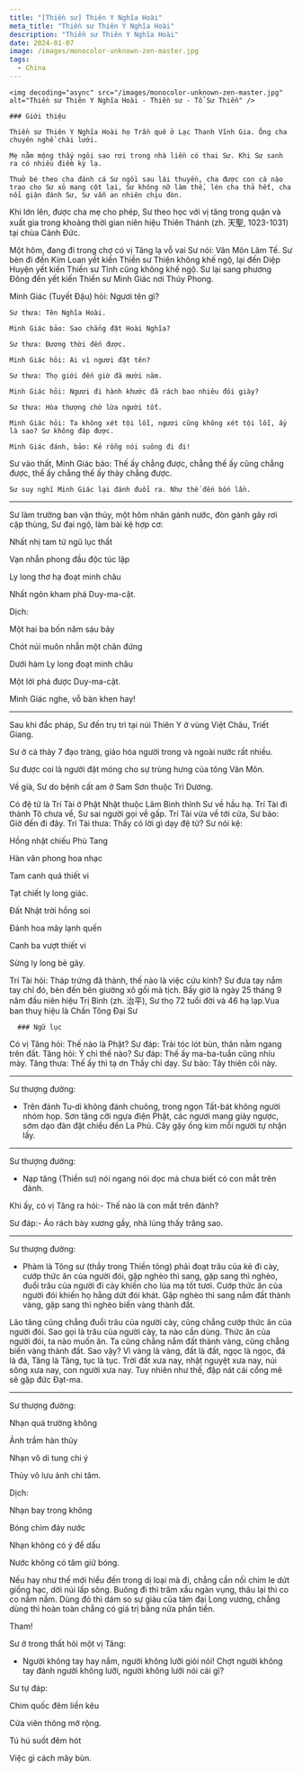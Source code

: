 ```yaml
---
title: "[Thiền sư] Thiên Y Nghĩa Hoài"
meta_title: "Thiền sư Thiên Y Nghĩa Hoài"
description: "Thiền sư Thiên Y Nghĩa Hoài"
date: 2024-01-07
image: /images/monocolor-unknown-zen-master.jpg
tags:
  - China
---
```


<div className="grid xl:grid-cols-8 lg:grid-cols-8 md:grid-cols-2 sm:grid-cols-2 xs:grid-cols-1 gap-8 bg-body dark:bg-darkmode-body">

  <div className="lg:col-span-3 md:col-span-1">

    <img decoding="async" src="/images/monocolor-unknown-zen-master.jpg" alt="Thiền sư Thiên Y Nghĩa Hoài - Thiền sư - Tổ Sư Thiền" />

    ### Giới thiệu

    Thiền sư Thiên Y Nghĩa Hoài họ Trần quê ở Lạc Thanh Vĩnh Gia. Ông cha chuyên nghề chài lưới.

    Mẹ nằm mộng thấy ngôi sao rơi trong nhà liền có thai Sư. Khi Sư sanh ra có nhiều điềm kỳ lạ.

    Thuở bé theo cha đánh cá Sư ngồi sau lái thuyền, cha được con cá nào trao cho Sư xỏ mang cột lại, Sư không nỡ làm thế, lén cha thả hết, cha nổi giận đánh Sư, Sư vẫn an nhiên chịu đòn.

Khi lớn lên, được cha mẹ cho phép, Sư theo học với vị tăng trong quận và xuất gia trong khoảng thời gian niên hiệu Thiên Thánh (zh. 天聖, 1023-1031) tại chùa Cảnh Ðức.

Một hôm, đang đi trong chợ có vị Tăng lạ vỗ vai Sư nói: Vân Môn Lâm Tế. Sư bèn đi đến Kim Loan yết kiến Thiền sư Thiện không khế ngộ, lại đến Diệp Huyện yết kiến Thiền sư Tỉnh cũng không khế ngộ. Sư lại sang phương Đông đến yết kiến Thiền sư Minh Giác nơi Thúy Phong.

Minh Giác (Tuyết Đậu) hỏi: Ngươi tên gì?

    Sư thưa: Tên Nghĩa Hoài.

    Minh Giác bảo: Sao chẳng đặt Hoài Nghĩa?

    Sư thưa: Đương thời đến được.

    Minh Giác hỏi: Ai vì ngươi đặt tên?

    Sư thưa: Thọ giới đến giờ đã mười năm.

    Minh Giác hỏi: Ngươi đi hành khước đã rách bao nhiêu đôi giày?

    Sư thưa: Hòa thượng chớ lừa người tốt.

    Minh Giác hỏi: Ta không xét tội lỗi, ngươi cũng không xét tội lỗi, ấy là sao? Sư không đáp được.

    Minh Giác đánh, bảo: Kẻ rỗng nói suông đi đi!

Sư vào thất, Minh Giác bảo: Thế ấy chẳng được, chẳng thế ấy cũng chẳng được, thế ấy chẳng thế ấy thảy chẳng được.

    Sư suy nghĩ Minh Giác lại đánh đuổi ra. Như thế đến bốn lần.

---

Sư làm trưởng ban vận thủy, một hôm nhân gánh nước, đòn gánh gãy rơi cặp thùng, Sư đại ngộ, làm bài kệ hợp cơ:

Nhất nhị tam tứ ngũ lục thất

Vạn nhẫn phong đầu độc túc lập

Ly long thơ hạ đoạt minh châu

Nhất ngôn kham phá Duy-ma-cật.

Dịch:

Một hai ba bốn năm sáu bảy

Chót núi muôn nhẫn một chân đứng

Dưới hàm Ly long đoạt minh châu

Một lời phá được Duy-ma-cật.

Minh Giác nghe, vỗ bàn khen hay!

---

Sau khi đắc pháp, Sư đến trụ trì tại núi Thiên Y ở vùng Việt Châu, Triết Giang.

Sư ở cả thảy 7 đạo tràng, giáo hóa người trong và ngoài nước rất nhiều.

Sư được coi là người đặt móng cho sự trùng hưng của tông Vân Môn.

Về già, Sư do bệnh cất am ở Sam Sơn thuộc Trì Dương.

Có đệ tử là Trí Tài ở Phật Nhật thuộc Lâm Bình thỉnh Sư về hầu hạ. Trí Tài đi thành Tô chưa về, Sư sai người gọi về gấp. Trí Tài vừa về tới cửa, Sư bảo: Giờ đến đi đây. Trí Tài thưa: Thầy có lời gì dạy đệ tử? Sư nói kệ:

Hồng nhật chiếu Phù Tang

Hàn vân phong hoa nhạc

Tam canh quá thiết vi

Tạt chiết ly long giác.

Đất Nhật trời hồng soi

Đảnh hoa mây lạnh quến

Canh ba vượt thiết vi

Sừng ly long bẻ gãy.

Trí Tài hỏi: Tháp trứng đã thành, thế nào là việc cứu kính? Sư đưa tay nắm tay chỉ đó, bèn đến bên giường xô gối mà tịch.
Bấy giờ là ngày 25 tháng 9 năm đầu niên hiệu Trị Bình (zh. 治平), Sư thọ 72 tuổi đời và 46 hạ lạp.Vua ban thuỵ hiệu là Chấn Tông Đại Sư

  </div>

  <div className="lg:col-span-5 md:col-span-1">

      ### Ngữ lục

Có vị Tăng hỏi: Thế nào là Phật? Sư đáp: Trải tóc lót bùn, thân nằm ngang trên đất. Tăng hỏi: Ý chỉ thế nào? Sư đáp: Thế ấy ma-ba-tuần cũng nhíu mày. Tăng thưa: Thế ấy thì tạ ơn Thầy chỉ dạy. Sư bảo: Tây thiên cõi này.

---

Sư thượng đường:

- Trên đảnh Tu-di không đánh chuông, trong ngọn Tất-bát không người nhóm họp. Sơn tăng cỡi ngựa điện Phật, các ngươi mang giày ngược, sớm dạo đàn đặt chiều đến La Phủ. Cây gậy ống kim mỗi người tự nhận lấy.

---

Sư thượng đường:

- Nạp tăng (Thiền sư) nói ngang nói dọc mà chưa biết có con mắt trên đảnh.

Khi ấy, có vị Tăng ra hỏi:- Thế nào là con mắt trên đảnh?

Sư đáp:- Áo rách bày xương gầy, nhà lủng thấy trăng sao.

---

Sư thượng đường:

- Phàm là Tông sư (thầy trong Thiền tông) phải đoạt trâu của kẻ đi cày, cướp thức ăn của người đói, gặp nghèo thì sang, gặp sang thì nghèo, đuổi trâu của người đi cày khiến cho lúa mạ tốt tươi. Cướp thức ăn của người đói khiến họ hằng dứt đói khát. Gặp nghèo thì sang nắm đất thành vàng, gặp sang thì nghèo biến vàng thành đất.

Lão tăng cũng chẳng đuổi trâu của người cày, cũng chẳng cướp thức ăn của người đói. Sao gọi là trâu của người cày, ta nào cần dùng. Thức ăn của người đói, ta nào muốn ăn. Ta cũng chẳng nắm đất thành vàng, cũng chẳng biến vàng thành đất. Sao vậy? Vì vàng là vàng, đất là đất, ngọc là ngọc, đá là đá, Tăng là Tăng, tục là tục. Trời đất xưa nay, nhật nguyệt xưa nay, núi sông xưa nay, con người xưa nay. Tuy nhiên như thế, đập nát cái cổng mê sẽ gặp đức Đạt-ma.

---

Sư thượng đường:

Nhạn quá trường không

Ảnh trầm hàn thủy

Nhạn vô di tung chi ý

Thủy vô lưu ảnh chi tâm.

Dịch:

Nhạn bay trong không

Bóng chìm đáy nước

Nhạn không có ý để dấu

Nước không có tâm giữ bóng.

Nếu hay như thế mới hiểu đến trong dị loại mà đi, chẳng cần nối chim le dứt giống hạc, dời núi lấp sông. Buông đi thì trăm xấu ngàn vụng, thâu lại thì co co nắm nắm. Dùng đó thì dám so sự giàu của tám đại Long vương, chẳng dùng thì hoàn toàn chẳng có giá trị bằng nửa phần tiền.

Tham!

Sư ở trong thất hỏi một vị Tăng:

- Người không tay hay nắm, người không lưỡi giỏi nói! Chợt người không tay đánh người không lưỡi, người không lưỡi nói cái gì?

Sư tự đáp:

Chim quốc đêm liền kêu

Cửa viên thông mở rộng.

Tú hú suốt đêm hót

Việc gì cách mây bùn.

  </div>

</div>

